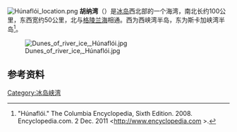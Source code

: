 [[Image:Húnaflói_location.png|right]]
'''胡纳湾'''（{{lang-is|Húnaflói}}）是[[冰岛|冰岛]]西北部的一个海湾，南北长约100公里，东西宽约50公里，北与[[格陵兰海|格陵兰海]]相通。西为西峡湾半岛，东为斯卡加峡湾半岛<ref>"Húnaflói." The Columbia Encyclopedia, Sixth Edition. 2008. Encyclopedia.com. 2 Dec. 2011 <http://www.encyclopedia.com {{Wayback|url=http://www.encyclopedia.com/ |date=20180128123037 }}>.</ref>。

[[Image:Dunes_of_river_ice,_Húnaflói.jpg|left]]
==参考资料==
{{reflist}}

{{coord|65|50|N|20|50|W|display=title|region:IS_type:waterbody_source:GNS-enwiki_scale:2500000}}

[[Category:冰岛峡湾|Category:冰岛峡湾]]